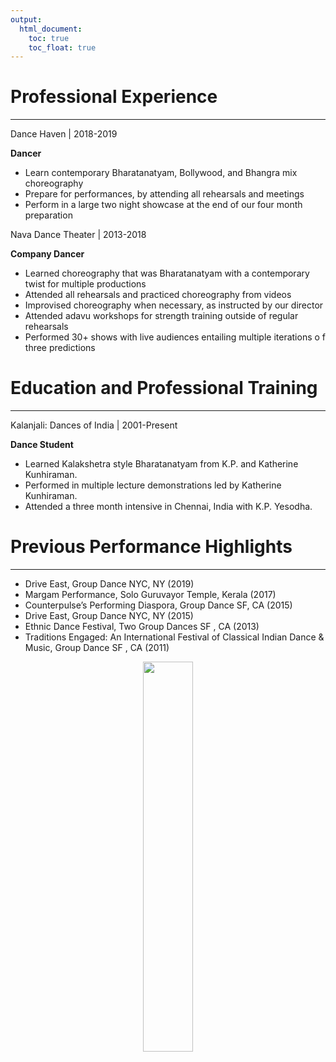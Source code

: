 ```yaml
---
output:
  html_document:
    toc: true
    toc_float: true
---
```


# Professional Experience

---

Dance Haven | 2018-2019

**Dancer**

* Learn contemporary Bharatanatyam, Bollywood, and Bhangra mix
choreography
* Prepare for performances, by attending all rehearsals and meetings
* Perform in a large two night showcase at the end of our four month preparation

Nava Dance Theater | 2013-2018

**Company Dancer**

* Learned choreography that was Bharatanatyam with a contemporary twist for
multiple productions
* Attended all rehearsals and practiced choreography from videos
* Improvised choreography when necessary, as instructed by our director
* Attended adavu workshops for strength training outside of regular rehearsals
* Performed 30+ shows with live audiences entailing multiple iterations o f three
predictions

# Education and Professional Training

---

Kalanjali: Dances of India | 2001-Present

**Dance Student**

* Learned Kalakshetra style Bharatanatyam from K.P. and Katherine Kunhiraman.
* Performed in multiple lecture demonstrations led by Katherine Kunhiraman.
* Attended a three month intensive in Chennai, India with K.P. Yesodha.

# Previous Performance Highlights

---

* Drive East, Group Dance NYC, NY (2019)
* Margam Performance, Solo Guruvayor Temple, Kerala (2017)
* Counterpulse’s Performing Diaspora, Group Dance SF, CA (2015)
* Drive East, Group Dance NYC, NY (2015)
* Ethnic Dance Festival, Two Group Dances SF , CA (2013)
* Traditions Engaged: An International Festival of Classical Indian Dance & Music, Group Dance SF , CA (2011)

<center><img src="DancerT.jpg" style="width:40%"></center>
